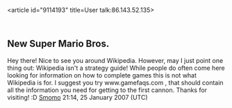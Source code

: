 <article id="9114193" title=User talk:86.143.52.135>
	<talkpage id="9114193" title="User talk:86.143.52.135">
==New Super Mario Bros.==
Hey there! Nice to see you around Wikipedia. However, may I just point one thing out: Wikipedia isn't a strategy guide! While people do often come here looking for information on how to complete games this is not what Wikipedia is for. I suggest you try www.gamefaqs.com , that should contain all the information you need for getting to the first cannon. Thanks for visiting! :D [[User:Smomo|Smomo]] 21:14, 25 January 2007 (UTC)
	</talkpage>
</article>
